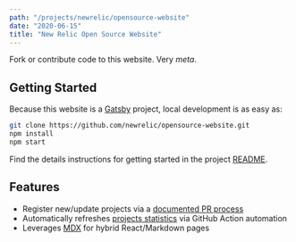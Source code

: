 ```yaml
---
path: "/projects/newrelic/opensource-website"
date: "2020-06-15"
title: "New Relic Open Source Website"
---
```


Fork or contribute code to this website. Very _meta_.

## Getting Started

Because this website is a [Gatsby](https://www.gatsbyjs.org/) project, local development is as easy as:

```bash
git clone https://github.com/newrelic/opensource-website.git
npm install
npm start
```

Find the details instructions for getting started in the project [README](https://github.com/newrelic/opensource-website).

## Features

- Register new/update projects via a [documented PR process](https://github.com/newrelic/opensource-website#contributing-project-data)
- Automatically refreshes [projects statistics](https://github.com/newrelic/opensource-website/tree/master/src/data/project-stats) via GitHub Action automation
- Leverages [MDX](https://mdxjs.com/) for hybrid React/Markdown pages